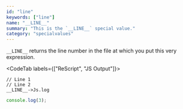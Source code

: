 ```yaml
---
id: "line"
keywords: ["line"]
name: "__LINE__"
summary: "This is the `__LINE__` special value."
category: "specialvalues"
---
```


`__LINE__` returns the line number in the file at which you put this very expression.

<CodeTab labels={["ReScript", "JS Output"]}>

```res example
// Line 1
// Line 2
__LINE__->Js.log
```

```js
console.log(3);
```

</CodeTab>